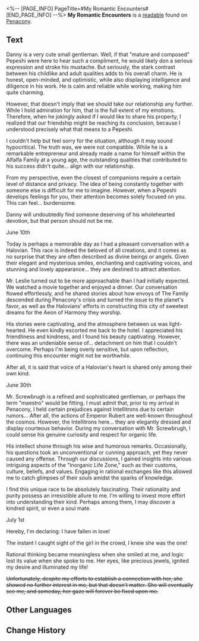 <%-- [PAGE_INFO]
PageTitle=#My Romantic Encounters#
[END_PAGE_INFO] --%>
{{Readable Infobox
|id           = 329
|partIds      = 190605
|title        = 
|image        = Item Penacony Readable 2.png
|world        = Penacony
|parts        = 1
|author       = <!--to be added-->
|description  = A lady's notes on her romantic encounters.
|part1        = My Romantic Encounters
|source1      = {{cx|Source missing}}
|characters   = 
|factions     = 
}}
'''My Romantic Encounters''' is a [[readable]] found on [[Penacony]].
<!--
==Location==
{{Map Embed|<map name>|<marker id>}}
-->
==Text==
Danny is a very cute small gentleman. Well, if that "mature and composed" Pepeshi were here to hear such a compliment, he would likely don a serious expression and stroke his mustache. But seriously, the stark contrast between his childlike and adult qualities adds to his overall charm. He is honest, open-minded, and optimistic, while also displaying intelligence and diligence in his work. He is calm and reliable while working, making him quite charming.

However, that doesn't imply that we should take our relationship any further. While I hold admiration for him, that is the full extent of my emotions. Therefore, when he jokingly asked if I would like to share his property, I realized that our friendship might be reaching its conclusion, because I understood precisely what that means to a Pepeshi.

I couldn't help but feel sorry for the situation, although it may sound hypocritical. The truth was, we were not compatible. While he is a remarkable entrepreneur and already made a name for himself within the Alfalfa Family at a young age, the outstanding qualities that contributed to his success didn't quite... align with our relationship.

From my perspective, even the closest of companions require a certain level of distance and privacy. The idea of being constantly together with someone else is difficult for me to imagine. However, when a Pepeshi develops feelings for you, their attention becomes solely focused on you. This can feel... burdensome.

Danny will undoubtedly find someone deserving of his wholehearted devotion, but that person should not be me.

June 10th

Today is perhaps a memorable day as I had a pleasant conversation with a Halovian. This race is indeed the beloved of all creations, and it comes as no surprise that they are often described as divine beings or angels. Given their elegant and mysterious smiles, enchanting and captivating voices, and stunning and lovely appearance... they are destined to attract attention.

Mr. Leslie turned out to be more approachable than I had initially expected. We watched a movie together and enjoyed a dinner. Our conversation flowed effortlessly, and he shared stories about how envoys of The Family descended during Penacony's crisis and turned the issue to the planet's favor, as well as the Halovians' efforts in constructing this city of sweetest dreams for the Aeon of Harmony they worship.

His stories were captivating, and the atmosphere between us was light-hearted. He even kindly escorted me back to the hotel. I appreciated his friendliness and kindness, and I found his beauty captivating. However, there was an undeniable sense of... detachment on him that I couldn't overcome. Perhaps I'm being overly sensitive, but upon reflection, continuing this encounter might not be worthwhile.

After all, it is said that voice of a Halovian's heart is shared only among their own kind.

June 30th

Mr. Screwbrugh is a refined and sophisticated gentleman, or perhaps the term "maestro" would be fitting. I must admit that, prior to my arrival in Penacony, I held certain prejudices against Intellitrons due to certain rumors... After all, the actions of Emperor Rubert are well-known throughout the cosmos. However, the Intellitrons here... they are elegantly dressed and display courteous behavior. During my conversation with Mr. Screwbrugh, I could sense his genuine curiosity and respect for organic life.

His intellect shone through his wise and humorous remarks. Occasionally, his questions took an unconventional or cunning approach, yet they never caused any offense. Through our discussions, I gained insights into various intriguing aspects of the "Inorganic Life Zone," such as their customs, culture, beliefs, and values. Engaging in rational exchanges like this allowed me to catch glimpses of their souls amidst the sparks of knowledge.

I find this unique race to be absolutely fascinating. Their rationality and purity possess an irresistible allure to me. I'm willing to invest more effort into understanding their kind. Perhaps among them, I may discover a kindred spirit, or even a soul mate.

July 1st

Hereby, I'm declaring: I have fallen in love!

The instant I caught sight of the girl in the crowd, I knew she was the one!

Rational thinking became meaningless when she smiled at me, and logic lost its value when she spoke to me. Her eyes, like precious jewels, ignited my desire and illuminated my life!

<s>Unfortunately, despite my efforts to establish a connection with her, she showed no further interest in me, but that doesn't matter. She will eventually see me, and someday, her gaze will forever be fixed upon me.</s>

<!--
==Trivia==
* 
-->
==Other Languages==
{{Other Languages
|en   = My Romantic Encounters
|zhs  = 邂逅笔记
|zht  = 邂逅筆記
|ja   = 出会いのノート
|ko   = 만남 일지
|es   = Mis encuentros amorosos
|fr   = Mes rencontres romantiques
|ru   = Мои романтические встречи
|th   = บันทึกของการพบกัน
|vi   = Ghi Chép Cuộc Gặp Gỡ
|de   = Meine romantischen Treffen
|id   = Catatan Pertemuan
|pt   = Meus Encontros Românticos
}}

==Change History==
{{Change History|2.1}}